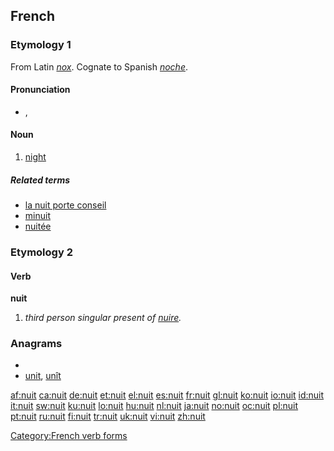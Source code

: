 ==French==

===Etymology 1===
From Latin ''[[nox]]''. Cognate to Spanish ''[[noche]]''.

====Pronunciation====
* {{IPA|/nɥi/|lang=fr}}, {{SAMPA|/nHi/}}

====Noun====
{{fr-noun|f}}

# [[night]]

=====Related terms=====
* [[la nuit porte conseil]]
* [[minuit]]
* [[nuitée]]

===Etymology 2===

====Verb====
'''nuit'''

# ''third person singular present of [[nuire]].''

===Anagrams===
* {{alphagram|intu}}
* [[unit#French|unit]], [[unît#French|unît]]

[[Category:French verb forms]]

[[af:nuit]]
[[ca:nuit]]
[[de:nuit]]
[[et:nuit]]
[[el:nuit]]
[[es:nuit]]
[[fr:nuit]]
[[gl:nuit]]
[[ko:nuit]]
[[io:nuit]]
[[id:nuit]]
[[it:nuit]]
[[sw:nuit]]
[[ku:nuit]]
[[lo:nuit]]
[[hu:nuit]]
[[nl:nuit]]
[[ja:nuit]]
[[no:nuit]]
[[oc:nuit]]
[[pl:nuit]]
[[pt:nuit]]
[[ru:nuit]]
[[fi:nuit]]
[[tr:nuit]]
[[uk:nuit]]
[[vi:nuit]]
[[zh:nuit]]